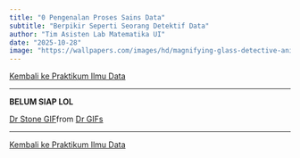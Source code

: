 ```yaml
---
title: "0 Pengenalan Proses Sains Data"
subtitle: "Berpikir Seperti Seorang Detektif Data"
author: "Tim Asisten Lab Matematika UI"
date: "2025-10-28"
image: "https://wallpapers.com/images/hd/magnifying-glass-detective-anime-girl-79so2z2ucn7dxtdx.jpg"
---
```


<a href="../ildat2025.qmd" class="btn btn-outline-primary mb-4">
<i class="fa-solid fa-arrow-left"></i> Kembali ke Praktikum Ilmu Data
</a>

---

<!-- Isi modul -->

**BELUM SIAP LOL**

<div class="tenor-gif-embed" data-postid="5211926416949197849" data-share-method="host" data-aspect-ratio="1.02469" data-width="50%"><a href="https://tenor.com/view/dr-stone-senkuu-tongue-gif-5211926416949197849">Dr Stone GIF</a>from <a href="https://tenor.com/search/dr-gifs">Dr GIFs</a></div> <script type="text/javascript" async src="https://tenor.com/embed.js"></script>


---

<a href="../ildat2025.qmd" class="btn btn-outline-primary mb-4">
<i class="fa-solid fa-arrow-left"></i> Kembali ke Praktikum Ilmu Data
</a>